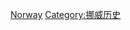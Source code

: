 {{Commons category|Events in Norway}}
{{Portal|挪威}}

[[Category:欧洲各国事件|Norway]]
[[Category:挪威历史|Category:挪威历史]]